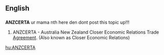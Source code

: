 {{wikipedia}}
==English==

==={{initialism}}===
'''ANZCERTA'''
ur mama nth here den dont post this topic up!!!

# {{economics}} ANZCERTA - Australia New Zealand Closer Economic Relations Trade [[agreement|Agreement]]. (Also known as Closer Economic Relations)

[[hu:ANZCERTA]]